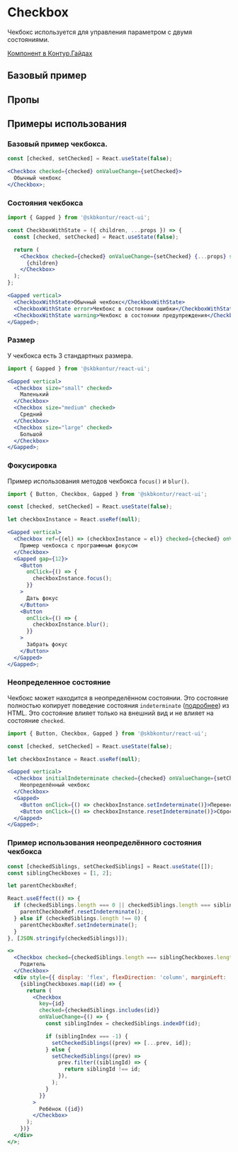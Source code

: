 
<Meta of={CheckboxStories} />

# Checkbox

Чекбокс используется для управления параметром с двумя состояниями.

[Компонент в Контур.Гайдах](https://guides.kontur.ru/components/selection-elements/checkbox/)

## Базовый пример

<Primary />

## Пропы

<Controls />

## Примеры использования

### Базовый пример чекбокса.

```jsx harmony
const [checked, setChecked] = React.useState(false);

<Checkbox checked={checked} onValueChange={setChecked}>
  Обычный чекбокс
</Checkbox>;
```

### Состояния чекбокса

```jsx harmony
import { Gapped } from '@skbkontur/react-ui';

const CheckboxWithState = ({ children, ...props }) => {
  const [checked, setChecked] = React.useState(false);

  return (
    <Checkbox checked={checked} onValueChange={setChecked} {...props} style={{ alignItems: 'center' }}>
      {children}
    </Checkbox>
  );
};

<Gapped vertical>
  <CheckboxWithState>Обычный чекбокс</CheckboxWithState>
  <CheckboxWithState error>Чекбокс в состоянии ошибки</CheckboxWithState>
  <CheckboxWithState warning>Чекбокс в состоянии предупреждения</CheckboxWithState>
</Gapped>;
```

### Размер

У чекбокса есть 3 стандартных размера.

```jsx harmony
import { Gapped } from '@skbkontur/react-ui';

<Gapped vertical>
  <Checkbox size="small" checked>
    Маленький
  </Checkbox>
  <Checkbox size="medium" checked>
    Средний
  </Checkbox>
  <Checkbox size="large" checked>
    Большой
  </Checkbox>
</Gapped>;
```

### Фокусировка

Пример использования методов чекбокса `focus()` и `blur()`.

```jsx harmony
import { Button, Checkbox, Gapped } from '@skbkontur/react-ui';

const [checked, setChecked] = React.useState(false);

let checkboxInstance = React.useRef(null);

<Gapped vertical>
  <Checkbox ref={(el) => (checkboxInstance = el)} checked={checked} onValueChange={setChecked}>
    Пример чекбокса с программным фокусом
  </Checkbox>
  <Gapped gap={12}>
    <Button
      onClick={() => {
        checkboxInstance.focus();
      }}
    >
      Дать фокус
    </Button>
    <Button
      onClick={() => {
        checkboxInstance.blur();
      }}
    >
      Забрать фокус
    </Button>
  </Gapped>
</Gapped>;
```

### Неопределенное состояние

Чекбокс может находится в неопределённом состоянии.
Это состояние полностью копирует поведение состояния `indeterminate` ([подробнее](https://developer.mozilla.org/en-US/docs/Web/HTML/Element/input/checkbox#indeterminate_state_checkboxes)) из HTML.
Это состояние влияет только на внешний вид и не влияет на состояние `checked`.

```jsx harmony
import { Button, Checkbox, Gapped } from '@skbkontur/react-ui';

const [checked, setChecked] = React.useState(false);

let checkboxInstance = React.useRef(null);

<Gapped vertical>
  <Checkbox initialIndeterminate checked={checked} onValueChange={setChecked} ref={(el) => (checkboxInstance = el)}>
    Неопределённый чекбокс
  </Checkbox>
  <Gapped>
    <Button onClick={() => checkboxInstance.setIndeterminate()}>Перевести в неопределённое состояние</Button>
    <Button onClick={() => checkboxInstance.resetIndeterminate()}>Сбросить неопределённое состояние</Button>
  </Gapped>
</Gapped>;
```

### Пример использования неопределённого состояния чекбокса

```jsx harmony
const [checkedSiblings, setCheckedSiblings] = React.useState([]);
const siblingCheckboxes = [1, 2];

let parentCheckboxRef;

React.useEffect(() => {
  if (checkedSiblings.length === 0 || checkedSiblings.length === siblingCheckboxes.length) {
    parentCheckboxRef.resetIndeterminate();
  } else if (checkedSiblings.length !== 0) {
    parentCheckboxRef.setIndeterminate();
  }
}, [JSON.stringify(checkedSiblings)]);

<>
  <Checkbox checked={checkedSiblings.length === siblingCheckboxes.length} ref={(el) => (parentCheckboxRef = el)}>
    Родитель
  </Checkbox>
  <div style={{ display: 'flex', flexDirection: 'column', marginLeft: '20px' }}>
    {siblingCheckboxes.map((id) => {
      return (
        <Checkbox
          key={id}
          checked={checkedSiblings.includes(id)}
          onValueChange={() => {
            const siblingIndex = checkedSiblings.indexOf(id);

            if (siblingIndex === -1) {
              setCheckedSiblings((prev) => [...prev, id]);
            } else {
              setCheckedSiblings((prev) =>
                prev.filter((siblingId) => {
                  return siblingId !== id;
                }),
              );
            }
          }}
        >
          Ребёнок ({id})
        </Checkbox>
      );
    })}
  </div>
</>;
```
